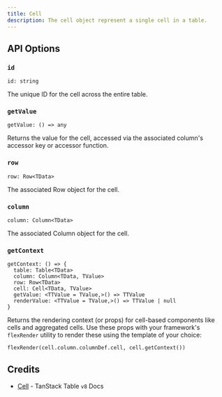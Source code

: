 ```yaml
---
title: Cell
description: The cell object represent a single cell in a table.
---
```


## API Options

### `id`

```tsx
id: string
```

The unique ID for the cell across the entire table.

### `getValue`

```tsx
getValue: () => any
```

Returns the value for the cell, accessed via the associated column's accessor key or accessor function.

### `row`

```tsx
row: Row<TData>
```

The associated Row object for the cell.

### `column`

```tsx
column: Column<TData>
```

The associated Column object for the cell.

### `getContext`

```tsx
getContext: () => {
  table: Table<TData>
  column: Column<TData, TValue>
  row: Row<TData>
  cell: Cell<TData, TValue>
  getValue: <TTValue = TValue,>() => TTValue
  renderValue: <TTValue = TValue,>() => TTValue | null
}
```

Returns the rendering context (or props) for cell-based components like cells and aggregated cells. Use these props with your framework's `flexRender` utility to render these using the template of your choice:

```tsx
flexRender(cell.column.columnDef.cell, cell.getContext())
```

## Credits

- [Cell](https://tanstack.com/table/v8/docs/api/core/cell) - TanStack Table `v8` Docs
